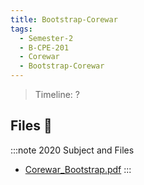 ```yaml
---
title: Bootstrap-Corewar
tags:
  - Semester-2
  - B-CPE-201
  - Corewar
  - Bootstrap-Corewar
---
```

> Timeline: ?


## Files 📂

:::note 2020 Subject and Files
- [Corewar_Bootstrap.pdf](https://github.com/Studio-17/Epitech-Subjects/raw/main/Semester-2/B-CPE-201/Corewar/Bootstrap-Corewar/Corewar_Bootstrap.pdf)
:::
